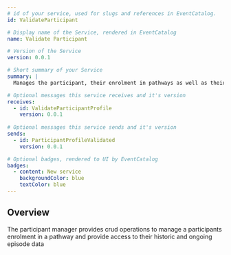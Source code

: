 ```yaml
---
# id of your service, used for slugs and references in EventCatalog.
id: ValidateParticipant

# Display name of the Service, rendered in EventCatalog
name: Validate Participant

# Version of the Service
version: 0.0.1

# Short summary of your Service
summary: |
  Manages the participant, their enrolment in pathways as well as their episode creation and management

# Optional messages this service receives and it's version
receives:
  - id: ValidateParticipantProfile
    version: 0.0.1
 
# Optional messages this service sends and it's version
sends:
  - id: ParticipantProfileValidated
    version: 0.0.1

# Optional badges, rendered to UI by EventCatalog
badges:
  - content: New service
    backgroundColor: blue
    textColor: blue
---
```


## Overview

The participant manager provides crud operations to manage a participants enrolment in a pathway and provide access to their historic and ongoing episode data

<NodeGraph />
